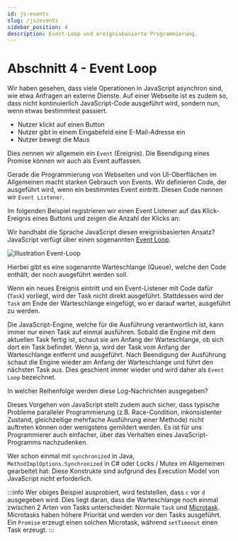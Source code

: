 ```yaml
---
id: js-events
slug: /js/events
sidebar_position: 4
description: Event-Loop und ereignisbasierte Programmierung.
---
```



# Abschnitt 4 - Event Loop

Wir haben gesehen, dass viele Operationen in JavaScript asynchron sind, wie
etwa Anfragen an externe Dienste. Auf einer Webseite ist es zudem so, dass
nicht kontinuierlich JavaScript-Code ausgeführt wird, sondern nun, wenn
etwas bestimmtest passiert.

- Nutzer klickt auf einen Button
- Nutzer gibt in einem Eingabefeld eine E-Mail-Adresse ein
- Nutzer bewegt die Maus


Dies nennen wir allgemein ein `Event` (Ereignis). Die Beendigung eines Promise
können wir auch als Event auffassen.

Gerade die Programmierung von Webseiten und von UI-Oberflächen im Allgemeinen
macht starken Gebrauch von Events. Wir definieren Code, der ausgeführt wird,
wenn ein bestimmtes Event eintritt. Diesen Code nennen wir `Event Listener`.

Im folgenden Beispiel registrieren wir einen Event Listener auf das Klick-Ereignis
eines Buttons und zeigen die Anzahl der Klicks an:

<HtmlSnippet path="event-listener" />

Wir handhabt die Sprache JavaScript diesen ereignisbasierten Ansatz? JavaScript
verfügt über einen sogenannten
[Event Loop](https://developer.mozilla.org/en-US/docs/Web/JavaScript/Reference/Execution_model#job_queue_and_event_loop).

![Illustration Event-Loop](/img/web/event-loop.png)

Hierbei gibt es eine sogenannte Warteschlange (Queue), welche den Code enthält,
der noch ausgeführt werden soll.

Wenn ein neues Ereignis eintritt und ein Event-Listener mit Code dafür (`Task`)
vorliegt, wird der Task nicht direkt ausgeführt. Stattdessen wird der `Task` am
Ende der Warteschlange eingefügt, wo er darauf wartet, ausgeführt zu werden.

Die JavaScript-Engine, welche für die Ausführung verantwortlich ist, kann immer
nur einen Task auf einmal ausführen. Sobald die Engine mit dem aktuellen Task
fertig ist, schaut sie am Anfang der Warteschlange, ob sich dort ein Task befindet.
Wenn ja, wird der Task vom Anfang der Warteschlange entfernt und ausgeführt. Nach
Beendigung der Ausführung schaut die Engine wieder am Anfang der Warteschlange
und führt den nächsten Task aus. Dies geschient immer wieder und wird daher
als `Event Loop` bezeichnet.

In welcher Reihenfolge werden diese Log-Nachrichten ausgegeben?

<JsSnippet path="event-loop-order" />

Dieses Vorgehen von JavaScript stellt zudem auch sicher, dass typische Probleme
paralleler Programmierung (z.B. Race-Condition, inkonsistenter Zustand,
gleichzeitige mehrfache Ausführung einer Methode) nicht auftreten können oder
wenigstens gemildert werden. Es ist für uns Programmierer auch einfacher,
über das Verhalten eines JavaScript-Programms nachzudenken.

Wer schon einmal mit `synchronized` in Java, `MethodImplOptions.Synchronized`
in C# oder Locks / Mutex im Allgemeinen gearbeitet hat: Diese Konstrukte sind
aufgrund des Execution Model von JavaScript nicht erforderlich.

:::info
Wer obiges Beispiel ausprobiert, wird feststellen, dass `c` vor `d` ausgegeben
wird. Dies liegt daran, dass die Warteschlange noch einmal zwischen 2 Arten von
Tasks unterscheidet: Normale `Task` und [Microtask](https://developer.mozilla.org/en-US/docs/Web/API/HTML_DOM_API/Microtask_guide).
Microtasks haben höhere Priorität und werden vor den Tasks ausgeführt. Ein
`Promise` erzeugt einen solchen Microtask, während `setTimeout` einen Task erzeugt.
:::
